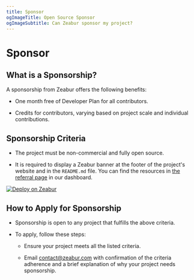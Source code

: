 ```yaml
---
title: Sponsor
ogImageTitle: Open Source Sponsor
ogImageSubtitle: Can Zeabur sponsor my project?
---
```


# Sponsor

## What is a Sponsorship?

A sponsorship from Zeabur offers the following benefits:

- One month free of Developer Plan for all contributors.

- Credits for contributors, varying based on project scale and individual contributions.

## Sponsorship Criteria

- The project must be non-commercial and fully open source.

- It is required to display a Zeabur banner at the footer of the project's website and in the `README.md` file.
You can find the resources in [the referral page](https://dash.zeabur.com/account/referral) in our dashboard.

[![Deploy on Zeabur](https://zeabur.com/deployed-on-zeabur-dark.svg)](https://dash.zeabur.com/account/referral)

## How to Apply for Sponsorship

- Sponsorship is open to any project that fulfills the above criteria.

- To apply, follow these steps:

    - Ensure your project meets all the listed criteria.

    - Email contact@zeabur.com with confirmation of the criteria adherence and a brief explanation of why your project needs sponsorship.​​